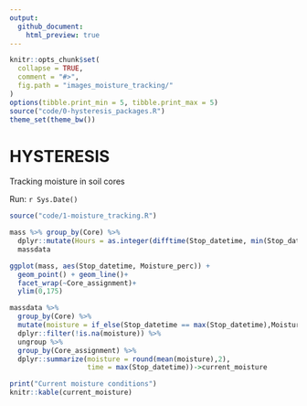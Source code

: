 ```yaml
---
output:
  github_document:
    html_preview: true
---
```


<!-- README.md is generated from README.Rmd. Please edit that file -->

```r
knitr::opts_chunk$set(
  collapse = TRUE,
  comment = "#>",
  fig.path = "images_moisture_tracking/"
)
options(tibble.print_min = 5, tibble.print_max = 5)
source("code/0-hysteresis_packages.R")
theme_set(theme_bw())
```

# HYSTERESIS
Tracking moisture in soil cores

Run: `r Sys.Date()`

```r
source("code/1-moisture_tracking.R")

mass %>% group_by(Core) %>% 
  dplyr::mutate(Hours = as.integer(difftime(Stop_datetime, min(Stop_datetime), units = "hours"))) ->
  massdata

ggplot(mass, aes(Stop_datetime, Moisture_perc)) +
  geom_point() + geom_line()+
  facet_wrap(~Core_assignment)+
  ylim(0,175)

massdata %>% 
  group_by(Core) %>% 
  mutate(moisture = if_else(Stop_datetime == max(Stop_datetime),Moisture_perc,as.numeric(NA))) %>% 
  dplyr::filter(!is.na(moisture)) %>% 
  ungroup %>% 
  group_by(Core_assignment) %>% 
  dplyr::summarize(moisture = round(mean(moisture),2),
                   time = max(Stop_datetime))->current_moisture

print("Current moisture conditions")
knitr::kable(current_moisture)

```

